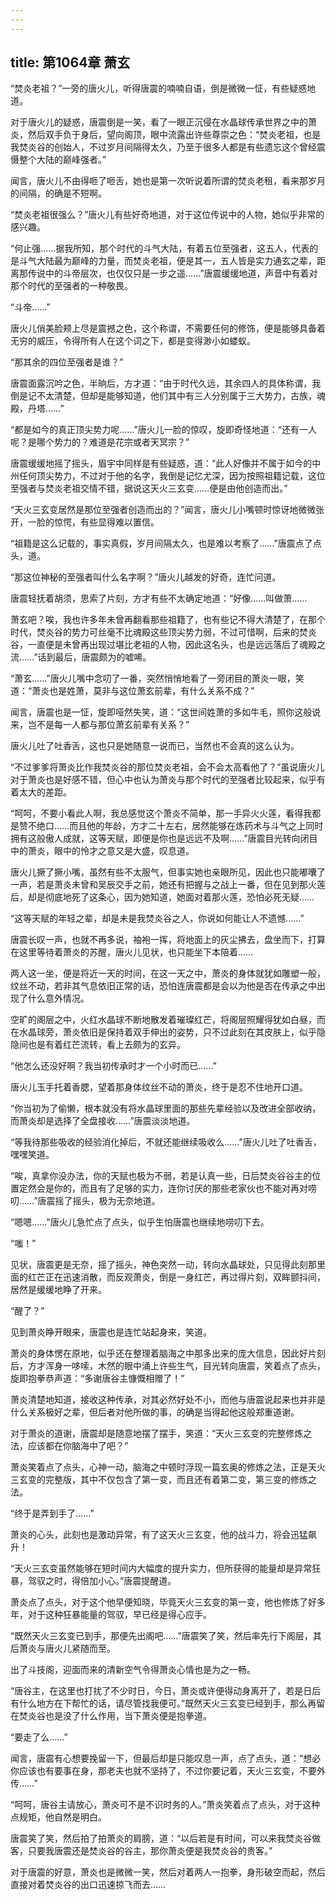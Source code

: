 ```yaml
---
---
---
```

title: 第1064章 萧玄
---



“焚炎老祖？”一旁的唐火儿，听得唐震的喃喃自语，倒是微微一怔，有些疑惑地道。

对于唐火儿的疑惑，唐震倒是一笑，看了一眼正沉侵在水晶球传承世界之中的萧炎，然后双手负于身后，望向阁顶，眼中流露出许些尊崇之色：“焚炎老祖，也是我焚炎谷的创始人，不过岁月间隔得太久，乃至于很多人都是有些遗忘这个曾经震慑整个大陆的巅峰强者。”

闻言，唐火儿不由得咂了咂舌，她也是第一次听说着所谓的焚炎老租，看来那岁月的间隔，的确是不短啊。

“焚炎老祖很强么？”唐火儿有些好奇地道，对于这位传说中的人物，她似乎非常的感兴趣。

“何止强……据我所知，那个时代的斗气大陆，有着五位至强者，这五人，代表的是斗气大陆最为巅峰的力量，而焚炎老祖，便是其一，五人皆是实力通玄之辈，距离那传说中的斗帝层次，也仅仅只是一步之遥……”唐震缓缓地道，声音中有着对那个时代的至强者的一种敬畏。

“斗帝……”

唐火儿俏美脸颊上尽是震撼之色，这个称谓，不需要任何的修饰，便是能够具备着无穷的威压，令得所有人在这个词之下，都是变得渺小如蝼蚁。

“那其余的四位至强者是谁？”

唐震面露沉吟之色，半晌后，方才道：“由于时代久远，其余四人的具体称谓，我倒是记不太清楚，但却是能够知道，他们其中有三人分别属于三大势力，古族，魂殿，丹塔……”

“都是如今的真正顶尖势力呢……”唐火儿一脸的惊叹，旋即奇怪地道：“还有一人呢？是哪个势力的？难道是花宗或者天冥宗？”

唐震缓缓地摇了摇头，眉宇中同样是有些疑惑，道：“此人好像并不属于如今的中州任何顶尖势力，不过对于他的名字，我倒是记忆尤深，因为按照祖籍记载，这位至强者与焚炎老祖交情不错，据说这天火三玄变……便是由他创造而出。”

“天火三玄变居然是那位至强者创造而出的？”闻言，唐火儿小嘴顿时惊讶地微微张开，一脸的惊愕，有些显得难以置信。

“祖籍是这么记载的，事实真假，岁月间隔太久，也是难以考察了……”唐震点了点头，道。

“那这位神秘的至强者叫什么名字啊？”唐火儿越发的好奇，连忙问道。

唐震轻抚着胡须，思索了片刻，方才有些不太确定地道：“好像……叫做萧……

萧玄吧？唉，我也许多年未曾再翻看那些祖籍了，也有些记不得大清楚了，在那个时代，焚炎谷的势力可丝毫不比魂殿这些顶尖势力弱，不过可惜啊，后来的焚炎谷，一直便是未曾再出现过堪比老祖的人物，因此这名头，也是远远落后了魂殿之流……”话到最后，唐震颇为的嘘唏。

“萧玄……”唐火儿嘴中念叨了一番，突然悄悄地看了一旁闭目的萧炎一眼，笑道：“萧炎也是姓萧，莫非与这位萧玄前辈，有什么关系不成？”

闻言，唐震也是一怔，旋即哑然失笑，道：“这世间姓萧的多如牛毛，照你这般说来，岂不是每一人都与那位萧玄前辈有关系？”

唐火儿吐了吐香舌，这也只是她随意一说而已，当然也不会真的这么认为。

“不过爹爹将萧炎比作我焚炎谷的那位焚炎老祖，会不会太高看他了？”虽说唐火儿对于萧炎也是好感不错，但心中也认为萧炎与那个时代的至强者比较起来，似乎有着太大的差距。

“呵呵，不要小看此人啊，我总感觉这个萧炎不简单，那一手异火火莲，看得我都是赞不绝口……而且他的年龄，方才二十左右，居然能够在炼药术与斗气之上同时拥有这般傲人成就，这等天赋，即便是你也是远远不及啊……”唐震目光转向闭目中的萧炎，眼中的怜才之意又是大盛，叹息道。

唐火儿撅了撅小嘴，虽然有些不太服气，但事实她也亲眼所见，因此也只能嘟囔了一声，若是萧炎未曾和吴辰交手之前，她还有把握与之战上一番，但在见到那火莲后，却是彻底地死了这条心，因为她知道，她面对着那火莲，恐怕必死无疑……

“这等天赋的年轻之辈，却是未是我焚炎谷之人，你说如何能让人不遗憾……”

唐震长叹一声，也就不再多说，袖袍一挥，将地面上的灰尘拂去，盘坐而下，打算在这里等待着萧炎的苏醒，唐火儿见状，也只能坐下本陪着……

两人这一坐，便是将近一天的时间，在这一天之中，萧炎的身体就犹如雕塑一般，纹丝不动，若非其气息依旧正常的话，恐怕连唐震都是会以为他是否在传承之中出现了什么意外情况。

空旷的阁层之中，火红水晶球不断地散发着璀璨红芒，将阁层照耀得犹如白昼，而在水晶球旁，萧炎依旧是保持着双手伸出的姿势，只不过此刻在其皮肤上，似乎隐隐间也是有着红芒流转，看上去颇为的玄异。

“他怎么还没好啊？我当初传承时才一个小时而已……”

唐火儿玉手托着香腮，望着那身体纹丝不动的萧炎，终于是忍不住地开口道。

“你当初为了偷懒，根本就没有将水晶球里面的那些先辈经验以及改进全部收纳，而萧炎却是选择了全盘接收……”唐震淡淡地道。

“等我待那些吸收的经验消化掉后，不就还能继续吸收么……”唐火儿吐了吐香舌，嘿嘿笑道。

“唉，真拿你没办法，你的天赋也极为不弱，若是认真一些，日后焚炎谷谷主的位置定然会是你的，而且有了足够的实力，连你讨厌的那些老家伙也不能对再对唠叨……”唐震摇了摇头，极为无奈地道。

“嗯嗯……”唐火儿急忙点了点头，似乎生怕唐震也继续地唠叨下去。

“嗤！”

见状，唐震更是无奈，摇了摇头，神色突然一动，转向水晶球处，只见得此刻那里面的红芒正在迅速消散，而反观萧炎，倒是一身红芒，再过得片刻，双眸颤抖间，居然是缓缓地睁了开来。

“醒了？”

见到萧炎睁开眼来，唐震也是连忙站起身来，笑道。

萧炎的身体愣在原地，似乎还在整理着脑海之中那多出来的庞大信息，因此好片刻后，方才浑身一哆嗦，木然的眼中涌上许些生气，目光转向唐震，笑着点了点头，旋即抱拳恭声道：“多谢唐谷主慷慨相赠了！”

萧炎清楚地知道，接收这种传承，对其必然好处不小，而他与唐震说起来也并非是什么关系极好之辈，但后者对他所做的事，的确是当得起他这般郑重道谢。

对于萧炎的道谢，唐震却是随意地摆了摆手，笑道：“天火三玄变的完整修炼之法，应该都在你脑海中了吧？”

萧炎笑着点了点头，心神一动，脑海之中顿时浮现一篇玄奥的修炼之法，正是天火三玄变的完整版，其中不仅包含了第一变，而且还有着第二变，第三变的修炼之法。

“终于是弄到手了……”

萧炎的心头，此刻也是激动异常，有了这天火三玄变，他的战斗力，将会迅猛飙升！

“天火三玄变虽然能够在短时间内大幅度的提升实力，但所获得的能量却是异常狂暴，驾驭之时，得倍加小心。”唐震提醒道。

萧炎点了点头，对于这个他早便知晓，毕竟天火三玄变的第一变，他也修炼了好多年，对于这种狂暴能量的驾驭，早已经是得心应手。

“既然天火三玄变已到手，那便先出阁吧……”唐震笑了笑，然后率先行下阁层，其后萧炎与唐火儿紧随而至。

出了斗技阁，迎面而来的清新空气令得萧炎心情也是为之一畅。

“唐谷主，在这里也打扰了不少时日，今日，萧炎或许便得动身离开了，若是日后有什么地方在下帮忙的话，请尽管找我便可。”既然天火三玄变已经到手，那么再留在焚炎谷也是没了什么作用，当下萧炎便是抱拳道。

“要走了么……”

闻言，唐震有心想要挽留一下，但最后却是只能叹息一声，点了点头，道：“想必你应该也有要事在身，那老夫也就不坚持了，不过你要记着，天火三玄变，不要外传……”

“呵呵，唐谷主请放心，萧炎可不是不识时务的人。”萧炎笑着点了点头，对于这种点规矩，他自然是明白。

唐震笑了笑，然后拍了拍萧炎的肩膀，道：“以后若是有时间，可以来我焚炎谷做客，只要我唐震还是焚炎谷的谷主，那你萧炎便是我焚炎谷的贵客。”

对于唐震的好意，萧炎也是微微一笑，然后对着两人一抱拳，身形破空而起，然后直接对着焚炎谷的出口迅速掠飞而去……